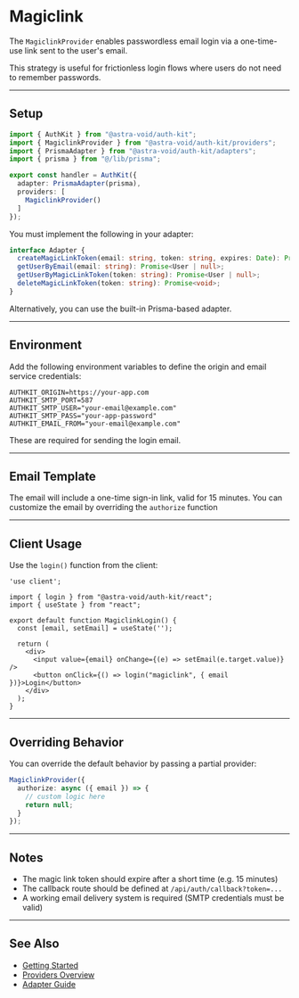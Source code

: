 # Magiclink

The `MagiclinkProvider` enables passwordless email login via a one-time-use link sent to the user's email.

This strategy is useful for frictionless login flows where users do not need to remember passwords.

---

## Setup

```ts
import { AuthKit } from "@astra-void/auth-kit";
import { MagiclinkProvider } from "@astra-void/auth-kit/providers";
import { PrismaAdapter } from "@astra-void/auth-kit/adapters";
import { prisma } from "@/lib/prisma";

export const handler = AuthKit({
  adapter: PrismaAdapter(prisma),
  providers: [
    MagiclinkProvider()
  ]
});
```

You must implement the following in your adapter:

```ts
interface Adapter {
  createMagicLinkToken(email: string, token: string, expires: Date): Promise<void>;
  getUserByEmail(email: string): Promise<User | null>;
  getUserByMagicLinkToken(token: string): Promise<User | null>;
  deleteMagicLinkToken(token: string): Promise<void>;
}
```

Alternatively, you can use the built-in Prisma-based adapter.

---

## Environment

Add the following environment variables to define the origin and email service credentials:

```env
AUTHKIT_ORIGIN=https://your-app.com
AUTHKIT_SMTP_PORT=587
AUTHKIT_SMTP_USER="your-email@example.com"
AUTHKIT_SMTP_PASS="your-app-password"
AUTHKIT_EMAIL_FROM="your-email@example.com"
```

These are required for sending the login email.

---

## Email Template

The email will include a one-time sign-in link, valid for 15 minutes.
You can customize the email by overriding the `authorize` function

---

## Client Usage

Use the `login()` function from the client:

```tsx
'use client';

import { login } from "@astra-void/auth-kit/react";
import { useState } from "react";

export default function MagiclinkLogin() {
  const [email, setEmail] = useState('');

  return (
    <div>
      <input value={email} onChange={(e) => setEmail(e.target.value)} />
      <button onClick={() => login("magiclink", { email })}>Login</button>
    </div>
  );
}
```

---

## Overriding Behavior

You can override the default behavior by passing a partial provider:

```ts
MagiclinkProvider({
  authorize: async ({ email }) => {
    // custom logic here
    return null;
  }
});
```

---

## Notes

- The magic link token should expire after a short time (e.g. 15 minutes)
- The callback route should be defined at `/api/auth/callback?token=...`
- A working email delivery system is required (SMTP credentials must be valid)

---

## See Also

- [Getting Started](/auth-kit/getting-started)
- [Providers Overview](/auth-kit/providers/overview)
- [Adapter Guide](/auth-kit/adapters/overview)
